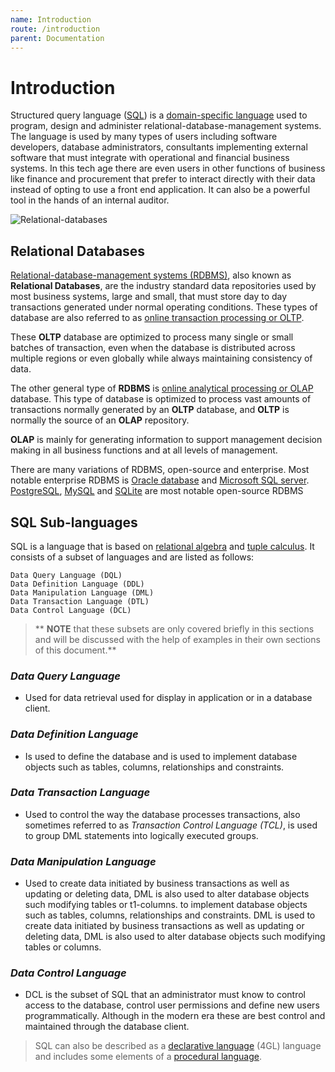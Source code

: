 ```yaml
---
name: Introduction
route: /introduction
parent: Documentation
---
```




<style jsx>{`
    img{
        position: relative;
        min-width: 100%;
        height: auto;
    }
`}</style>

# Introduction

Structured query language ([SQL](https://en.wikipedia.org/wiki/SQL)) is a [domain-specific language](https://en.wikipedia.org/wiki/Domain-specific_language) used to program, design and administer relational-database-management systems. The language is used by many types of users including software developers, database administrators, consultants implementing external software that must integrate with operational and financial business systems. In this tech age there are even users in other functions of business like finance and procurement that prefer to interact directly with their data instead of opting to use a front end application. It can also be a powerful tool in the hands of an internal auditor.

![Relational-databases](http://ex-online-server-01.gq/img/learnsql/databases.png)

## Relational Databases

[Relational-database-management systems (RDBMS)](https://en.wikipedia.org/wiki/Relational_database_management_system), also known as **Relational Databases**, are the industry standard data repositories used by most business systems, large and small, that must store day to day transactions generated under normal operating conditions. These types of database are also referred to as [online transaction processing or OLTP](https://en.wikipedia.org/wiki/Online_transaction_processing). 

These **OLTP** database are optimized to process many single or small batches of transaction, even when the database is distributed across multiple regions or even globally while always maintaining consistency of data.

The other general type of **RDBMS** is [online analytical processing or OLAP](https://en.wikipedia.org/wiki/Online_analytical_processing) database. This type of database is optimized to process vast amounts of transactions normally generated by an **OLTP** database, and **OLTP** is normally the source of an **OLAP**    repository. 

**OLAP** is mainly for generating information to support management decision making in all business functions and at all levels of management.

There are many variations of RDBMS, open-source and enterprise. Most notable enterprise RDBMS is [Oracle database](https://www.oracle.com/database/) and [Microsoft SQL server](https://www.microsoft.com/en-ca/sql-server/sql-server-2017). [PostgreSQL](https://www.postgresql.org/), [MySQL](https://www.mysql.com/) and [SQLite](https://www.sqlite.org/index.html) are most notable open-source RDBMS

## SQL Sub-languages

SQL is a language that is based on [relational algebra](https://en.wikipedia.org/wiki/Relational_algebra) and [tuple calculus](https://en.wikipedia.org/wiki/Tuple_relational_calculus). It consists of a subset of languages and are listed as follows:


    Data Query Language (DQL)
    Data Definition Language (DDL)
    Data Manipulation Language (DML)
    Data Transaction Language (DTL)
    Data Control Language (DCL)

> ** __NOTE__ that these subsets are only covered briefly in this sections and will be discussed with the help of examples in their own sections of this document.**

<style jsx="true">{`
    .sql-sub{
        margin-left: 2vw !important;
    }
`}</style>

### ***Data Query Language***
<div className="sql-sub">
    <ul>
        <li>
            Used for data retrieval used for display in application or in a database client.
        </li>
    </ul>
</div>

### ***Data Definition Language***
<div className="sql-sub">
    <ul>
        <li>
            Is used to define the database and is used to implement database objects such as tables, columns, relationships and constraints.
        </li>
    </ul>
</div>

### ***Data Transaction Language*** 
<div className="sql-sub">
    <ul>
        <li>
            Used to control the way the database processes transactions, also sometimes referred to as  <i>Transaction Control Language (TCL)</i>, is used to group DML statements into logically executed groups.
        </li>
    </ul>
</div>

### ***Data Manipulation Language***
<div className="sql-sub">
    <ul>
        <li>
            Used to create data initiated by business transactions as well as updating or deleting data, DML is also used to alter database objects such modifying tables or t1-columns. to implement database objects such as tables, columns, relationships and constraints. DML is used to create data initiated by business transactions as well as updating or deleting data, DML is also used to alter database objects such modifying tables or columns.
        </li>
    </ul>
</div>

### ***Data Control Language***
<div className="sql-sub">
    <ul>
        <li>
        DCL is the subset of SQL that an administrator must know to control access to the database, control user permissions and define new users programmatically. Although in the modern era these are best control and maintained through the database client.
        </li>
    </ul>
</div>

> SQL can also be described as a [declarative language](https://en.wikipedia.org/wiki/Declarative_programming) (4GL) language and includes some elements of a [procedural language](https://en.wikipedia.org/wiki/Procedural_programming).

